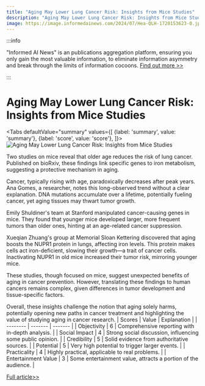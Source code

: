 ```yaml
---
title: "Aging May Lower Lung Cancer Risk: Insights from Mice Studies"
description: "Aging May Lower Lung Cancer Risk: Insights from Mice Studies"
image: https://image.informedainews.com/2024/07/Hea-QLH-1720153623-0.jpg
---
```



:::info

"Informed AI News" is an publications aggregation platform, ensuring you only gain the most valuable information, to eliminate information asymmetry and break through the limits of information cocoons.  [Find out more >>](/)

:::

# Aging May Lower Lung Cancer Risk: Insights from Mice Studies


<Tabs
	defaultValue="summary"
	values={[
	{label: 'summary', value: 'summary'},
	{label: 'score', value: 'score'},
]}>
<TabItem value="summary">
<img
  src="https://image.informedainews.com/2024/07/Hea-QLH-1720153623-0.jpg"
  alt="Aging May Lower Lung Cancer Risk: Insights from Mice Studies"
/>



Two studies on mice reveal that older age reduces the risk of lung cancer. Published on bioRxiv, these findings link specific genes to iron metabolism, suggesting a protective mechanism in aging.

Cancer, typically rising with age, paradoxically decreases after peak years. Ana Gomes, a researcher, notes this long-observed trend without a clear explanation. DNA mutations accumulate over a lifetime, potentially fueling cancer, yet aging tissues may thwart tumor growth.

Emily Shuldiner's team at Stanford manipulated cancer-causing genes in mice. They found that younger mice developed larger, more frequent tumors than older ones, hinting at an age-related cancer suppression.

Xueqian Zhuang's group at Memorial Sloan Kettering discovered that aging boosts the NUPR1 protein in lungs, affecting iron levels. This protein makes cells act iron-deficient, slowing their growth—a trait of cancer cells. Inactivating NUPR1 in old mice increased their tumor risk, mirroring younger mice.

These studies, though focused on mice, suggest unexpected benefits of aging in cancer prevention. However, translating these findings to human cancers remains complex, given differences in tumor development and tissue-specific factors.

Overall, these insights challenge the notion that aging solely harms, potentially opening new paths in cancer treatment and highlighting the value of studying aging in cancer research.
</TabItem>
<TabItem value="score">
	| Scores     | Value   | Explanation |
	| -------- | ------- | ------- |
	| Objectivity  | 6    | Comprehensive reporting with in-depth analysis.    |
	| Social Impact | 4     | Strong social discussion, influencing some public opinion.    |
	| Credibility    | 5    | Solid evidence from authoritative sources.    |
	| Potential    | 5    | Very high potential to trigger larger events.    |
	| Practicality    | 4    | Highly practical, applicable to real problems.    |
	| Entertainment Value    | 3    | Some entertainment value, attracts a portion of the audience.    |
</TabItem>
</Tabs>

[Full article>>](https://www.cnbeta.com.tw/articles/science/1437113.htm)
